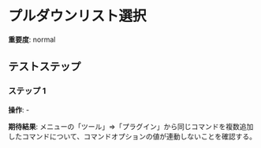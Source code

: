 # プルダウンリスト選択

**重要度**: normal

## テストステップ

### ステップ 1

**操作**: -

**期待結果**:
メニューの「ツール」⇒「プラグイン」から同じコマンドを複数追加したコマンドについて、コマンドオプションの値が連動しないことを確認する。

